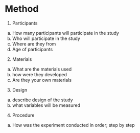 # Method

1. Participants 
  a. How many participants will participate in the study 
  b. Who will participate in the study
  c. Where are they from
  d. Age of participants 

2. Materials 
  a. What are the materials used
  b. how were they developed
  c. Are they your own materials

3. Design
  a. describe design of the study 
  b. what variables will be measured
 
4. Procedure 
  a. How was the experiment conducted in order; step by step

